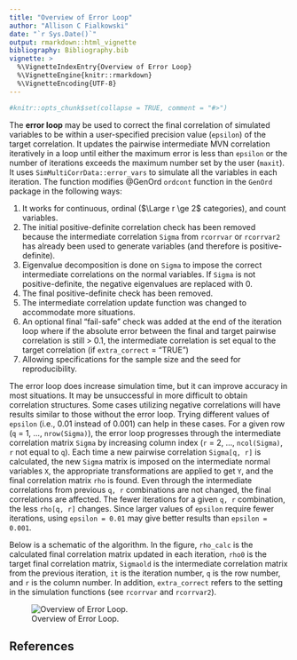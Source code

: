 ---
title: "Overview of Error Loop"
author: "Allison C Fialkowski"
date: "`r Sys.Date()`"
output: rmarkdown::html_vignette
bibliography: Bibliography.bib
vignette: >
  %\VignetteIndexEntry{Overview of Error Loop}
  %\VignetteEngine{knitr::rmarkdown}
  %\VignetteEncoding{UTF-8}
---

```{r, echo = FALSE}
#knitr::opts_chunk$set(collapse = TRUE, comment = "#>")
```

The **error loop** may be used to correct the final correlation of simulated variables to be within a user-specified precision value (`epsilon`) of the target correlation.  It updates the pairwise intermediate MVN correlation iteratively in a loop until either the maximum error is less than `epsilon` or the number of iterations exceeds the maximum number set by the user (`maxit`).  It uses `SimMultiCorrData::error_vars` to simulate all the variables in each iteration.  The function modifies @GenOrd `ordcont` function in the `GenOrd` package in the following ways: 

1. It works for continuous, ordinal ($\Large r \ge 2$ categories), and count variables.
1. The initial positive-definite correlation check has been removed because the intermediate correlation `Sigma` from `rcorrvar` or `rcorrvar2` has already been used to generate variables (and therefore is positive-definite).
1. Eigenvalue decomposition is done on `Sigma` to impose the correct intermediate correlations on the normal variables.  If `Sigma` is not positive-definite, the negative eigenvalues are replaced with 0.
1. The final positive-definite check has been removed.
1. The intermediate correlation update function was changed to accommodate more situations.
1. An optional final "fail-safe" check was added at the end of the iteration loop where if the absolute error between the final and target pairwise correlation is still > 0.1, the intermediate correlation is set equal to the target correlation (if `extra_correct` = "TRUE")
1. Allowing specifications for the sample size and the seed for reproducibility.  

The error loop does increase simulation time, but it can improve accuracy in most situations.  It may be unsuccessful in more difficult to obtain correlation structures.  Some cases utilizing negative correlations will have results similar to those without the error loop.  Trying different values of `epsilon` (i.e., 0.01 instead of 0.001) can help in these cases.  For a given row (`q` = 1, ..., `nrow(Sigma)`), the error loop progresses through the intermediate correlation matrix `Sigma` by increasing column index (`r` = 2, ..., `ncol(Sigma)`, `r` not equal to `q`).  Each time a new pairwise correlation `Sigma[q, r]` is calculated, the new `Sigma` matrix is imposed on the intermediate normal variables `X`, the appropriate transformations are applied to get `Y`, and the final correlation matrix `rho` is found.  Even through the intermediate correlations from previous `q, r` combinations are not changed, the final correlations are affected.  The fewer iterations for a given `q, r` combination, the less `rho[q, r]` changes.  Since larger values of `epsilon` require fewer iterations, using `epsilon = 0.01` may give better results than `epsilon = 0.001`.

Below is a schematic of the algorithm.  In the figure, `rho_calc` is the calculated final correlation matrix updated in each iteration, `rho0` is the target final correlation matrix, `Sigmaold` is the intermediate correlation matrix from the previous iteration, `it` is the iteration number, `q` is the row number, and `r` is the column number.  In addition, `extra_correct` refers to the setting in the simulation functions (see `rcorrvar` and `rcorrvar2`).

![Overview of Error Loop.](Error_Loop.png)

## References

